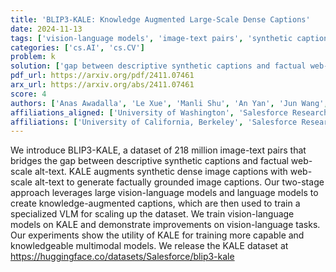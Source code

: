 ```yaml
---
title: 'BLIP3-KALE: Knowledge Augmented Large-Scale Dense Captions'
date: 2024-11-13
tags: ['vision-language models', 'image-text pairs', 'synthetic captions', 'BLIP3-KALE', 'web-scale alt-text', 'knowledge-augmented captions', 'multimodal models']
categories: ['cs.AI', 'cs.CV']
problem: k
solution: ['gap between descriptive synthetic captions and factual web-scale alt-text']
pdf_url: https://arxiv.org/pdf/2411.07461
arx_url: https://arxiv.org/abs/2411.07461
score: 4
authors: ['Anas Awadalla', 'Le Xue', 'Manli Shu', 'An Yan', 'Jun Wang', 'Senthil Purushwalkam', 'Sheng Shen', 'Hannah Lee', 'Oscar Lo', 'Jae Sung Park', 'Etash Guha', 'Silvio Savarese', 'Ludwig Schmidt', 'Yejin Choi', 'Caiming Xiong', 'Ran Xu']
affiliations_aligned: ['University of Washington', 'Salesforce Research', 'Salesforce Research', 'Salesforce Research', 'Salesforce Research', 'Salesforce Research', 'University of California, Berkeley', 'University of Washington', 'University of Washington', 'University of Washington', 'University of Washington', 'University of Washington', 'University of Washington', 'University of Washington', 'Salesforce Research', 'Salesforce Research']
affiliations: ['University of California, Berkeley', 'Salesforce Research', 'University of Washington']
---
```



We introduce BLIP3-KALE, a dataset of 218 million image-text pairs that bridges the gap between descriptive synthetic captions and factual web-scale alt-text. KALE augments synthetic dense image captions with web-scale alt-text to generate factually grounded image captions. Our two-stage approach leverages large vision-language models and language models to create knowledge-augmented captions, which are then used to train a specialized VLM for scaling up the dataset. We train vision-language models on KALE and demonstrate improvements on vision-language tasks. Our experiments show the utility of KALE for training more capable and knowledgeable multimodal models. We release the KALE dataset at https://huggingface.co/datasets/Salesforce/blip3-kale